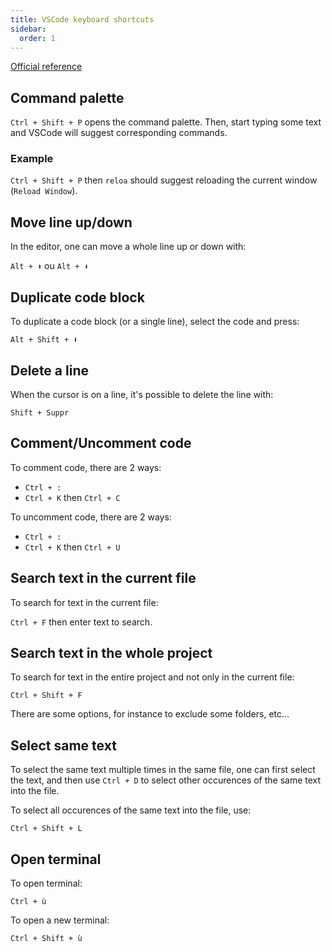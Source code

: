 ```yaml
---
title: VSCode keyboard shortcuts
sidebar:
  order: 1
---
```


[Official reference](https://code.visualstudio.com/shortcuts/keyboard-shortcuts-linux.pdf)

## Command palette

`Ctrl + Shift + P` opens the command palette. Then, start typing some text and VSCode will suggest corresponding commands.

### Example

`Ctrl + Shift + P` then `reloa` should suggest reloading the current window (`Reload Window`).

## Move line up/down

In the editor, one can move a whole line up or down with:

`Alt + ⬆️` ou `Alt + ⬇️`

## Duplicate code block

To duplicate a code block (or a single line), select the code and press:

`Alt + Shift + ⬇️`

## Delete a line

When the cursor is on a line, it's possible to delete the line with:

`Shift + Suppr`

## Comment/Uncomment code

To comment code, there are 2 ways:

- `Ctrl + :`
- `Ctrl + K` then `Ctrl + C`

To uncomment code, there are 2 ways:

- `Ctrl + :`
- `Ctrl + K` then `Ctrl + U`

## Search text in the current file

To search for text in the current file:

`Ctrl + F` then enter text to search.

## Search text in the whole project

To search for text in the entire project and not only in the current file:

`Ctrl + Shift + F`

There are some options, for instance to exclude some folders, etc...

## Select same text

To select the same text multiple times in the same file, one can first select the text, and then use `Ctrl + D` to select other occurences of the same text into the file.

To select all occurences of the same text into the file, use:

`Ctrl + Shift + L`

## Open terminal

To open terminal:

`Ctrl + ù`

To open a new terminal:

`Ctrl + Shift + ù`
